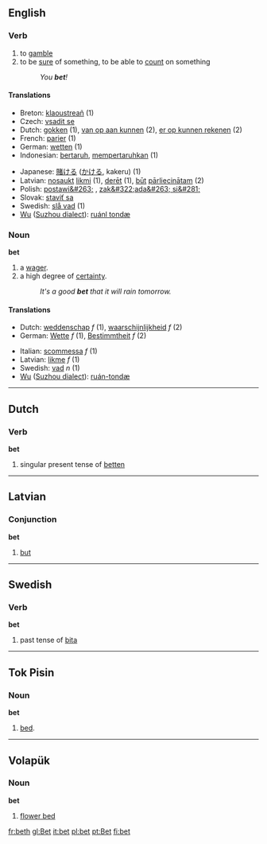 ==English==
=== Verb ===
{{irregverb|'''to bet'''
*IPA: /ˈbεt/
*SAMPA: /"bEt/
|'''[[bets]]'''
:/ˈbεtz/|'''bet '''or''' [[betted]]'''
:/ˈbεt/ - /ˈbεtəd/
:/"bEt/
|'''bet '''or '''[[betted]]'''
:/ˈbεt/ - /ˈbεtəd/
:/"bEt/
|'''[[betting]]'''
:/ˈbεtɪŋ/}}
# to [[gamble]]
# to be [[sure]] of something, to be able to [[count]] on something
#: ''You '''bet'''!''

==== Translations ====
{{top}}
*Breton: [[klaoustreañ]] (1)
*Czech: [[vsadit se]]  
*Dutch: [[gokken]] (1), [[van op aan kunnen]] (2), [[er op kunnen rekenen]] (2)
*French: [[parier]] (1)
*German: [[wetten]] (1)
*Indonesian: [[taruh|bertaruh]], [[taruh|mempertaruhkan]] (1)
{{mid}}
*Japanese: [[賭ける]] ([[かける]], kakeru) (1)
*Latvian: [[nosaukt]] [[likme|likmi]] (1), [[derēt]] (1), [[būt]] [[pārliecināts|pārliecinātam]] (2)
*Polish: [[postawi&#263;]] , [[zak&#322;ada&#263; si&#281;]]
*Slovak: [[staviť sa]]  
*Swedish: [[slå vad]] (1)
*[[w:Wu (linguistics)|Wu]] ([[w:Suzhou dialect|Suzhou dialect]]): [[ruánl tondæ]]
{{bottom}}

===Noun===
'''bet'''

# a [[wager]].
# a high degree of [[certainty]].
#:''It's a good '''bet''' that it will rain tomorrow.''

====Translations====
{{top}}
*Dutch: [[weddenschap]] ''f'' (1), [[waarschijnlijkheid]] ''f'' (2)
*German: [[Wette]] ''f'' (1), [[Bestimmtheit]] ''f'' (2)
{{mid}}
*Italian: [[scommessa]] ''f'' (1)
*Latvian: [[likme]] ''f'' (1)
*Swedish: [[vad#Noun|vad]] ''n'' (1)
*[[w:Wu (linguistics)|Wu]] ([[w:Suzhou dialect|Suzhou dialect]]): [[ruán-tondæ]]
{{bottom}}

----

==Dutch==
===Verb===
'''bet'''

# singular present tense of [[betten]]

----
==Latvian==
===Conjunction===
'''bet'''
# [[but]]

----
==Swedish==
===Verb===
'''bet'''

# past tense of [[bita]]

----
==Tok Pisin==
===Noun===
'''bet'''

# [[bed]].

----

== Volapük == 
=== Noun === 
'''bet'''

# [[flower bed]]

[[fr:beth]]
[[gl:Bet]]
[[it:bet]]
[[pl:bet]]
[[pt:Bet]]
[[fi:bet]]